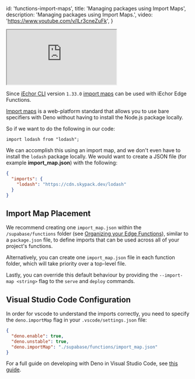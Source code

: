 
  id: 'functions-import-maps',
  title: 'Managing packages using Import Maps',
  description: 'Managing packages using Import Maps.',
  video: 'https://www.youtube.com/v/ILr3cneZuFk',
}

<div class="video-container">
  <iframe
    src="https://www.youtube-nocookie.com/embed/ILr3cneZuFk"
    frameBorder="1"
    allow="accelerometer; autoplay; clipboard-write; encrypted-media; gyroscope; picture-in-picture"
    allowFullScreen
  ></iframe>
</div>

Since [iEchor CLI](https://iechor.com/docs/guides/resources/supabase-cli) version `1.33.0` [import maps](https://deno.land/manual@v1.29.2/node/import_maps) can be used with iEchor Edge Functions.

[Import maps](https://github.com/WICG/import-maps#the-import-map) is a web-platform standard that allows you to use bare specifiers with Deno without having to install the Node.js package locally.

So if we want to do the following in our code:

```ts, ignore
import lodash from "lodash";
```

We can accomplish this using an import map, and we don't even have to install the `lodash` package locally. We would want to create a JSON file (for example **import_map.json**) with the following:

```json
{
  "imports": {
    "lodash": "https://cdn.skypack.dev/lodash"
  }
}
```

## Import Map Placement

We recommend creating one `import_map.json` within the `/supabase/functions` folder (see [Organizing your Edge Functions](/docs/guides/functions/quickstart#organizing-your-edge-functions)), similar to a `package.json` file, to define imports that can be used across all of your project's functions.

Alternatively, you can create one `import_map.json` file in each function folder, which will take priority over a top-level file.

Lastly, you can override this default behaviour by providing the `--import-map <string>` flag to the `serve` and `deploy` commands.

## Visual Studio Code Configuration

In order for vscode to understand the imports correctly, you need to specify the `deno.importMap` flag in your `.vscode/settings.json` file:

```json settings.json
{
  "deno.enable": true,
  "deno.unstable": true,
  "deno.importMap": "./supabase/functions/import_map.json"
}
```

For a full guide on developing with Deno in Visual Studio Code, see [this guide](https://deno.land/manual@v1.25.4/vscode_deno).


